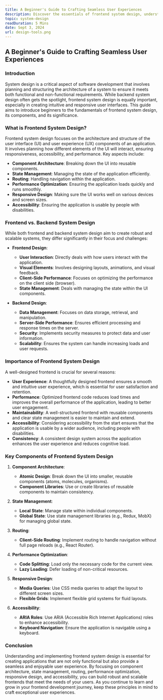 ```yaml
---
title: A Beginner's Guide to Crafting Seamless User Experiences
description: Discover the essentials of frontend system design, understand its unique challenges compared to backend design, and learn why a well-structured frontend is crucial for delivering exceptional user experiences..
topic: system-design
readDuration: 5 Mins
date: Sept 3, 2024
url: design-tools.png
---
```


## **A Beginner's Guide to Crafting Seamless User Experiences**

### **Introduction**

System design is a critical aspect of software development that involves planning and structuring the architecture of a system to ensure it meets both functional and non-functional requirements. While backend system design often gets the spotlight, frontend system design is equally important, especially in creating intuitive and responsive user interfaces. This guide aims to introduce beginners to the fundamentals of frontend system design, its components, and its significance.

### **What is Frontend System Design?**

Frontend system design focuses on the architecture and structure of the user interface (UI) and user experience (UX) components of an application. It involves planning how different elements of the UI will interact, ensuring responsiveness, accessibility, and performance. Key aspects include:

- **Component Architecture**: Breaking down the UI into reusable components.
- **State Management**: Managing the state of the application efficiently.
- **Routing**: Handling navigation within the application.
- **Performance Optimization**: Ensuring the application loads quickly and runs smoothly.
- **Responsive Design**: Making sure the UI works well on various devices and screen sizes.
- **Accessibility**: Ensuring the application is usable by people with disabilities.

### **Frontend vs. Backend System Design**

While both frontend and backend system design aim to create robust and scalable systems, they differ significantly in their focus and challenges:

- **Frontend Design**:

  - **User Interaction**: Directly deals with how users interact with the application.
  - **Visual Elements**: Involves designing layouts, animations, and visual feedback.
  - **Client-Side Performance**: Focuses on optimizing the performance on the client side (browser).
  - **State Management**: Deals with managing the state within the UI components.

- **Backend Design**:

  - **Data Management**: Focuses on data storage, retrieval, and manipulation.
  - **Server-Side Performance**: Ensures efficient processing and response times on the server.
  - **Security**: Implements security measures to protect data and user information.
  - **Scalability**: Ensures the system can handle increasing loads and user requests.

### **Importance of Frontend System Design**

A well-designed frontend is crucial for several reasons:

- **User Experience**: A thoughtfully designed frontend ensures a smooth and intuitive user experience, which is essential for user satisfaction and retention.
- **Performance**: Optimized frontend code reduces load times and improves the overall performance of the application, leading to better user engagement.
- **Maintainability**: A well-structured frontend with reusable components and clear state management is easier to maintain and extend.
- **Accessibility**: Considering accessibility from the start ensures that the application is usable by a wider audience, including people with disabilities.
- **Consistency**: A consistent design system across the application enhances the user experience and reduces cognitive load.

### **Key Components of Frontend System Design**

1. **Component Architecture**:

   - **Atomic Design**: Break down the UI into smaller, reusable components (atoms, molecules, organisms).
   - **Component Libraries**: Use or create libraries of reusable components to maintain consistency.

2. **State Management**:

   - **Local State**: Manage state within individual components.
   - **Global State**: Use state management libraries (e.g., Redux, MobX) for managing global state.

3. **Routing**:

   - **Client-Side Routing**: Implement routing to handle navigation without full page reloads (e.g., React Router).

4. **Performance Optimization**:

   - **Code Splitting**: Load only the necessary code for the current view.
   - **Lazy Loading**: Defer loading of non-critical resources.

5. **Responsive Design**:

   - **Media Queries**: Use CSS media queries to adapt the layout to different screen sizes.
   - **Flexible Grids**: Implement flexible grid systems for fluid layouts.

6. **Accessibility**:

   - **ARIA Roles**: Use ARIA (Accessible Rich Internet Applications) roles to enhance accessibility.
   - **Keyboard Navigation**: Ensure the application is navigable using a keyboard.

### **Conclusion**

Understanding and implementing frontend system design is essential for creating applications that are not only functional but also provide a seamless and enjoyable user experience. By focusing on component architecture, state management, routing, performance optimization, responsive design, and accessibility, you can build robust and scalable frontends that meet the needs of your users. As you continue to learn and grow in your frontend development journey, keep these principles in mind to craft exceptional user experiences.
